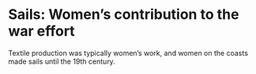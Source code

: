 # Sails: Women’s contribution to the war effort

Textile production was typically women’s work, and women on the coasts made sails until the 19th century.
